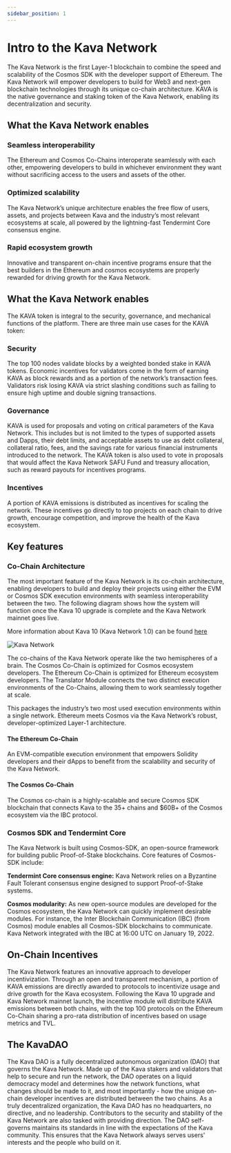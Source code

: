 ```yaml
---
sidebar_position: 1
---
```


# Intro to the Kava Network

The Kava Network is the first Layer-1 blockchain to combine the speed and scalability of the Cosmos SDK with the developer support of Ethereum.
The Kava Network will empower developers to build for Web3 and next-gen blockchain technologies through its unique co-chain architecture.
KAVA is the native governance and staking token of the Kava Network, enabling its decentralization and security.

## What the Kava Network enables

### Seamless interoperability

The Ethereum and Cosmos Co-Chains interoperate seamlessly with each other, empowering developers to build in whichever environment they want
without sacrificing access to the users and assets of the other.

### Optimized scalability

The Kava Network’s unique architecture enables the free flow of users, assets, and projects between Kava and the industry’s most relevant
ecosystems at scale, all powered by the lightning-fast Tendermint Core consensus engine.

### Rapid ecosystem growth

Innovative and transparent on-chain incentive programs ensure that the best builders in the Ethereum and cosmos ecosystems are properly rewarded
for driving growth for the Kava Network.

## What the Kava Network enables

The KAVA token is integral to the security, governance, and mechanical functions of the platform. There are three main use cases for the KAVA token:

### Security

The top 100 nodes validate blocks by a weighted bonded stake in KAVA tokens. Economic incentives for validators come in the form of earning KAVA as
block rewards and as a portion of the network’s transaction fees. Validators risk losing KAVA via strict slashing conditions such as failing to ensure
high uptime and double signing transactions.

### Governance

KAVA is used for proposals and voting on critical parameters of the Kava Network. This includes but is not limited to the types of supported assets and Dapps,
their debt limits, and acceptable assets to use as debt collateral, collateral ratio, fees, and the savings rate for various financial instruments introduced
to the network. The KAVA token is also used to vote in proposals that would affect the Kava Network SAFU Fund and treasury allocation, such as reward payouts
for incentives programs.

### Incentives

A portion of KAVA emissions is distributed as incentives for scaling the network. These incentives go directly to top projects on each chain to drive growth,
encourage competition, and improve the health of the Kava ecosystem.

## Key features

### Co-Chain Architecture

The most important feature of the Kava Network is its co-chain architecture, enabling developers to build and deploy their projects using either the EVM or Cosmos SDK
execution environments with seamless interoperability between the two. The following diagram shows how the system will function once the Kava 10 upgrade is complete and
the Kava Network mainnet goes live.

More information about Kava 10 (Kava Network 1.0) can be found [here](https://medium.com/kava-labs/kava-10-kava-network-1-0-ba9195a029b7)

![Kava Network](../static/img/intro.svg)

The co-chains of the Kava Network operate like the two hemispheres of a brain. The Cosmos Co-Chain is optimized for Cosmos ecosystem developers. The Ethereum Co-Chain is
optimized for Ethereum ecosystem developers. The Translator Module connects the two distinct execution environments of the Co-Chains, allowing them to work seamlessly
together at scale.

This packages the industry’s two most used execution environments within a single network. Ethereum meets Cosmos via the Kava Network’s robust,
developer-optimized Layer-1 architecture.

#### The Ethereum Co-Chain

An EVM-compatible execution environment that empowers Solidity developers and their dApps to benefit from the scalability and security of the Kava Network.

#### The Cosmos Co-Chain

The Cosmos co-chain is a highly-scalable and secure Cosmos SDK blockchain that connects Kava to the 35+ chains and $60B+ of the Cosmos ecosystem via the IBC protocol.

### Cosmos SDK and Tendermint Core

The Kava Network is built using Cosmos-SDK, an open-source framework for building public Proof-of-Stake blockchains. Core features of Cosmos-SDK include:

**Tendermint Core consensus engine:** Kava Network relies on a Byzantine Fault Tolerant consensus engine designed to support Proof-of-Stake systems.

**Cosmos modularity:** As new open-source modules are developed for the Cosmos ecosystem, the Kava Network can quickly implement desirable modules.
For instance, the Inter Blockchain Communication (IBC) (from Cosmos) module enables all Cosmos-SDK blockchains to communicate. Kava Network integrated with the IBC at 16:00 UTC on January 19, 2022.

## On-Chain Incentives

The Kava Network features an innovative approach to developer incentivization. Through an open and transparent mechanism, a portion of KAVA emissions are directly awarded to protocols to incentivize usage and drive growth for the Kava ecosystem.
Following the Kava 10 upgrade and Kava Network mainnet launch, the incentive module will distribute KAVA emissions between both chains, with the top 100 protocols on the Ethereum Co-Chain sharing a pro-rata distribution of incentives based on usage metrics and TVL.

## The KavaDAO

The Kava DAO is a fully decentralized autonomous organization (DAO) that governs the Kava Network. Made up of the Kava stakers and validators that help to secure and run the network, the DAO operates on a liquid democracy model and determines how the network functions, what changes should be made to it, and most importantly - how the unique on-chain developer incentives are distributed between the two chains.
As a truly decentralized organization, the Kava DAO has no headquarters, no directive, and no leadership. Contributors to the security and stability of the Kava Network are also tasked with providing direction. The DAO self-governs maintains its standards in line with the expectations of the Kava community. This ensures that the Kava Network always serves users' interests and the people who build on it.

